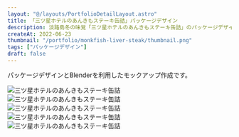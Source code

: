 ```yaml
---
layout: "@/layouts/PortfolioDetailLayout.astro"
title: 「三ツ星ホテルのあんきもステーキ缶詰」パッケージデザイン
description: 淡路島冬の味覚「三ツ星ホテルのあんきもステーキ缶詰」のパッケージデザインになります。
createAt: 2022-06-23
thumbnail: "/portfolio/monkfish-liver-steak/thumbnail.png"
tags: ["パッケージデザイン"]
draft: false
---
```


パッケージデザインとBlenderを利用したモックアップ作成です。

<div class="multi-column-3 mt-XL">
  <img
    src="/portfolio/monkfish-liver-steak/01.png"
    alt="三ツ星ホテルのあんきもステーキ缶詰"
  />
  <img
    src="/portfolio/monkfish-liver-steak/02.png"
    alt="三ツ星ホテルのあんきもステーキ缶詰"
  />
  <img
    src="/portfolio/monkfish-liver-steak/03.png"
    alt="三ツ星ホテルのあんきもステーキ缶詰"
  />
  <img
    src="/portfolio/monkfish-liver-steak/04.png"
    alt="三ツ星ホテルのあんきもステーキ缶詰"
  />
  <img
    src="/portfolio/monkfish-liver-steak/05.png"
    alt="三ツ星ホテルのあんきもステーキ缶詰"
  />
</div>
